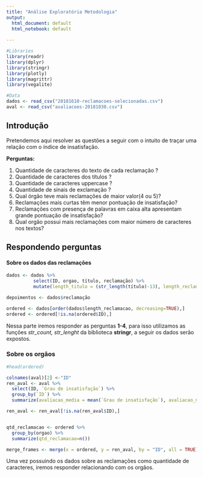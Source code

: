 ```yaml
---
title: "Análise Exploratória Metodologia"
output: 
  html_document: default
  html_notebook: default
  
---
```


```r
#Libraries
library(readr)
library(dplyr)
library(stringr)
library(plotly)
library(magrittr)
library(vegalite)
```

```r
#Data
dados <- read_csv("20181610-reclamacoes-selecionadas.csv")
aval <- read_csv("avaliacoes-20181030.csv")
```

## Introdução

Pretendemos aqui resolver as questões a seguir com o intuito de traçar uma relação com o índice de insatisfação.

**Perguntas:**

1. Quantidade de caracteres do texto de cada reclamação ?
2. Quantidade de caracteres dos títulos ?
3. Quantidade de caracteres uppercase ?
4. Quantidade de sinais de exclamação ?
5. Qual órgão teve mais reclamações de maior valor(4 ou 5)?
6. Reclamações mais curtas têm menor pontuação de insatisfação?
7. Reclamações com presença de palavras em caixa alta apresentam grande pontuação de insatisfação?
8. Qual orgão possui mais reclamações com maior número de caracteres nos textos?

## Respondendo perguntas


#### Sobre os dados das reclamações

```r
dados <- dados %>%
          select(ID, orgao, título, reclamação) %>%
          mutate(length_titulo = (str_length(título)-13), length_reclamacao= str_length(reclamação), number_upper_titulo = str_count(título, "[A-Z]"), number_upper_recl=str_count(reclamação, "[A-Z]"), number_exclamacao=str_count(reclamação, "[!]"))

depoimentos <- dados$reclamação 

ordered <- dados[order(dados$length_reclamacao, decreasing=TRUE),]
ordered <- ordered[!is.na(ordered$ID),]
```

Nessa parte iremos responder as perguntas **1-4**, para isso utilizamos as funções *str_count, str_lenght* da biblioteca **stringr**,  a seguir os dados serão  expostos.


### Sobre os orgãos

```r
#head(ordered)

colnames(aval)[2] <-"ID"
ren_aval <- aval %>%
  select(ID, `Grau de insatisfação`) %>%
  group_by(`ID`) %>% 
  summarize(avaliacao_media = mean(`Grau de insatisfação`), avaliacao_mediana = median(`Grau de insatisfação`))

ren_aval <- ren_aval[!is.na(ren_aval$ID),]


qtd_reclamacao <- ordered %>%
  group_by(orgao) %>%
  summarize(qtd_reclamacao=n())

merge_frames <- merge(x = ordered, y = ren_aval, by = "ID", all = TRUE)
```

Uma vez possuindo os dados sobre as reclamações como quantidade de caracteres, iremos responder relacionando com os orgãos.


